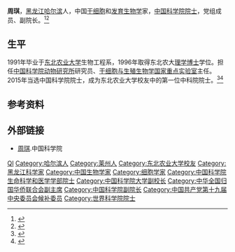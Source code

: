 {{Otheruses|周琪}}

'''周琪'''{{BD|1970年|4月||catIdx=Zhou周}}，[[黑龙江|黑龙江]][[哈尔滨|哈尔滨]]人，中国[[干细胞|干细胞]]和[[发育生物学|发育生物学]]家，[[中国科学院院士|中国科学院院士]]，党组成员、副院长。<ref>{{cite web |title=中共中国科学院党组关于转发周琪同志任职的通知（科发党字〔2020〕58 号） |url=http://www.pe.cas.cn/xzrm/yldrm/202011/t20201130_4768732.html |website=中国科学院人事局 |accessdate=2020-11-30 |date=2020-11-27 |archive-date=2020-12-10 |archive-url=https://web.archive.org/web/20201210091455/http://www.pe.cas.cn/xzrm/yldrm/202011/t20201130_4768732.html |dead-url=no }}</ref><ref>{{Cite web|title=周 琪|url=http://www.cas.cn/zhouqi/|accessdate=2020-09-17|work=中国科学院|archive-date=2020-12-20|archive-url=https://web.archive.org/web/20201220021121/http://www.cas.cn/zhouqi/|dead-url=no}}</ref>

== 生平 ==
1991年毕业于[[东北农业大学|东北农业大学]]生物工程系，1996年取得东北农大[[理学博士|理学博士]]学位。担任[[中国科学院动物研究所|中国科学院动物研究所]]研究员、[[干细胞与生殖生物学国家重点实验室|干细胞与生殖生物学国家重点实验室]]主任。2015年当选中国科学院院士，成为东北农业大学校友中的第一位中科院院士。<ref >{{cite web |url=http://www.ebiotrade.com/newsf/2015-12/2015122192132608.htm |language= |title=2015中科院新当选院士之中科院篇 |publisher=生物通 |date=2015年12月21日 |accessdate= |archive-date=2016年9月27日 |archive-url=https://web.archive.org/web/20160927112846/http://www.ebiotrade.com/newsf/2015-12/2015122192132608.htm |dead-url=no }}</ref><ref>{{cite web |url=http://www.neau.edu.cn/info/1194/16438.htm |language= |title=中国科学院院士周琪校友回校作报告 |publisher=东北农业大学 |date=2015-12-21 |accessdate= |deadurl=yes |archiveurl=https://web.archive.org/web/20160927125813/http://www.neau.edu.cn/info/1194/16438.htm |archivedate=2016-09-27 }}</ref>

== 参考资料 ==
{{reflist}}

== 外部链接 ==
* [http://casad.cas.cn/aca/374/smkxhyxxb-201512-t20151224_4502236.html 周琪]{{Wayback|url=http://casad.cas.cn/aca/374/smkxhyxxb-201512-t20151224_4502236.html |date=20190115102602 }}.中国科学院

{{中国科学院生命科学和医学学部院士}}
{{中华全国归国华侨联合会第十届委员会}}
{{中国科学技术协会第九届全国委员会}}
{{中国医学科学院学术咨询委员会基础医学与生物学部学部委员}}

{{Authority control}}
{{DEFAULTSORT:Zhou周}}
[[Category:周姓|QI]]
[[Category:哈尔滨人|Category:哈尔滨人]]
[[Category:莱州人|Category:莱州人]]
[[Category:东北农业大学校友|Category:东北农业大学校友]]
[[Category:黑龙江科学家|Category:黑龙江科学家]]
[[Category:中国生物学家|Category:中国生物学家]]
[[Category:细胞学家|Category:细胞学家]]
[[Category:中国科学院生命科学和医学学部院士|Category:中国科学院生命科学和医学学部院士]]
[[Category:中国科学院大学副校长|Category:中国科学院大学副校长]]
[[Category:中华全国归国华侨联合会副主席|Category:中华全国归国华侨联合会副主席]]
[[Category:中国科学院副院长|Category:中国科学院副院长]]
[[Category:中国共产党第十九届中央委员会候补委员|Category:中国共产党第十九届中央委员会候补委员]]
[[Category:世界科学院院士|Category:世界科学院院士]]